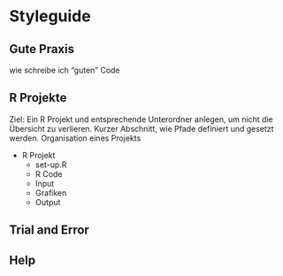 # Styleguide

## Gute Praxis

wie schreibe ich "guten" Code

## R Projekte

Ziel: Ein R Projekt und entsprechende Unterordner anlegen, um nicht die Übersicht zu verlieren. Kurzer Abschnitt, wie Pfade definiert und gesetzt werden.
Organisation eines Projekts

* R Projekt
  + set-up.R
  + R Code
  + Input
  + Grafiken
  + Output

## Trial and Error

## Help